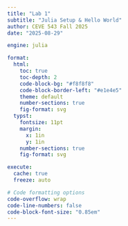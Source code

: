 ```yaml
---
title: "Lab 1"
subtitle: "Julia Setup & Hello World"
author: CEVE 543 Fall 2025
date: "2025-08-29"

engine: julia

format:
  html:
    toc: true
    toc-depth: 2
    code-block-bg: "#f8f8f8"
    code-block-border-left: "#e1e4e5"
    theme: default
    number-sections: true
    fig-format: svg
  typst:
    fontsize: 11pt
    margin: 
      x: 1in
      y: 1in
    number-sections: true
    fig-format: svg

execute: 
  cache: true
  freeze: auto

# Code formatting options
code-overflow: wrap
code-line-numbers: false
code-block-font-size: "0.85em"
---
```


